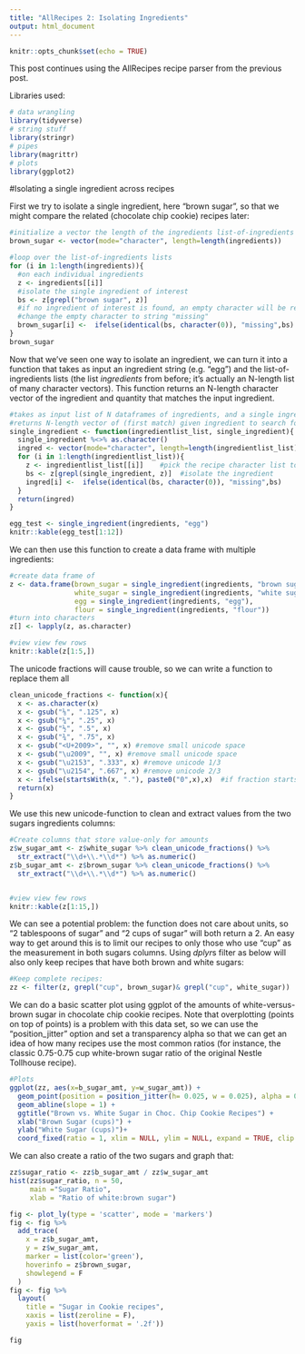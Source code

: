 ```yaml
---
title: "AllRecipes 2: Isolating Ingredients"
output: html_document
---
```


```r
knitr::opts_chunk$set(echo = TRUE)
```


This post continues using the AllRecipes recipe parser from the previous post.


Libraries used:


```r

# data wrangling
library(tidyverse)  
# string stuff
library(stringr)   
# pipes
library(magrittr)
# plots
library(ggplot2)
```


#Isolating a single ingredient across recipes

First we try to isolate a single ingredient, here "brown sugar", so that we might compare the related (chocolate chip cookie) recipes later:

```r

#initialize a vector the length of the ingredients list-of-ingredients lists to store a single ingredient
brown_sugar <- vector(mode="character", length=length(ingredients))

#loop over the list-of-ingredients lists
for (i in 1:length(ingredients)){
  #on each individual ingredients 
  z <- ingredients[[i]]
  #isolate the single ingredient of interest
  bs <- z[grepl("brown sugar", z)]
  #if no ingredient of interest is found, an empty character will be returned
  #change the empty character to string "missing"
  brown_sugar[i] <-  ifelse(identical(bs, character(0)), "missing",bs)
}
brown_sugar

```

Now that we've seen one way to isolate an ingredient, we can turn it into a function that takes as input an ingredient string (e.g. "egg") and the list-of-ingredients lists (the list *ingredients* from before; it's actually an N-length list of many character vectors). This function returns an N-length character vector of the ingredient and quantity that matches the input ingredient. 

```r

#takes as input list of N dataframes of ingredients, and a single ingredient to search for; 
#returns N-length vector of (first match) given ingredient to search for
single_ingredient <- function(ingredientlist_list, single_ingredient){
  single_ingredient %<>% as.character()
  ingred <- vector(mode="character", length=length(ingredientlist_list))
  for (i in 1:length(ingredientlist_list)){
    z <- ingredientlist_list[[i]]    #pick the recipe character list to search over
    bs <- z[grepl(single_ingredient, z)]  #isolate the ingredient 
    ingred[i] <-  ifelse(identical(bs, character(0)), "missing",bs)
  }
  return(ingred)
}

egg_test <- single_ingredient(ingredients, "egg")
knitr::kable(egg_test[1:12])

```

We can then use this function to create a data frame with multiple ingredients:

```r

#create data frame of 
z <- data.frame(brown_sugar = single_ingredient(ingredients, "brown sugar"),
                white_sugar = single_ingredient(ingredients, "white sugar"),
                egg = single_ingredient(ingredients, "egg"),
                flour = single_ingredient(ingredients, "flour"))
#turn into characters
z[] <- lapply(z, as.character)

#view view few rows
knitr::kable(z[1:5,])

```

The unicode fractions will cause trouble, so we can write a function to replace them all

```r

clean_unicode_fractions <- function(x){
  x <- as.character(x)
  x <- gsub("⅛", ".125", x)
  x <- gsub("¼", ".25", x)
  x <- gsub("½", ".5", x)
  x <- gsub("¾", ".75", x)
  x <- gsub("<U+2009>", "", x) #remove small unicode space
  x <- gsub("\u2009", "", x) #remove small unicode space
  x <- gsub("\u2153", ".333", x) #remove unicode 1/3
  x <- gsub("\u2154", ".667", x) #remove unicode 2/3
  x <- ifelse(startsWith(x, "."), paste0("0",x),x)  #if fraction starts with point, add leading 0
  return(x)
}

```

We use this new unicode-function to clean and extract values from the two sugars ingredients columns:

```r

#Create columns that store value-only for amounts
z$w_sugar_amt <- z$white_sugar %>% clean_unicode_fractions() %>% 
  str_extract("\\d+\\.*\\d*") %>% as.numeric()
z$b_sugar_amt <- z$brown_sugar %>% clean_unicode_fractions() %>% 
  str_extract("\\d+\\.*\\d*") %>% as.numeric()


#view view few rows
knitr::kable(z[1:15,])

```

We can see a potential problem: the function does not care about units, so "2 tablespoons of sugar" and "2 cups of sugar" will both return a 2. An easy way to get around this is to limit our recipes to only those who use "cup" as the measurement in both sugars columns. Using *dplyr*s filter as below will also only keep recipes that have both brown and white sugars:

```r

#Keep complete recipes:
zz <- filter(z, grepl("cup", brown_sugar)& grepl("cup", white_sugar))

```

We can do a basic scatter plot using ggplot of the amounts of white-versus-brown sugar in chocolate chip cookie recipes. Note that overplotting (points on top of points) is a problem with this data set, so we can use the "position_jitter" option and set a transparency alpha so that we can get an idea of how many recipes use the most common ratios (for instance, the classic 0.75-0.75 cup white-brown sugar ratio of the original Nestle Tollhouse recipe).

```r

#Plots
ggplot(zz, aes(x=b_sugar_amt, y=w_sugar_amt)) + 
  geom_point(position = position_jitter(h= 0.025, w = 0.025), alpha = 0.3, size = 2) + 
  geom_abline(slope = 1) + 
  ggtitle("Brown vs. White Sugar in Choc. Chip Cookie Recipes") +
  xlab("Brown Sugar (cups)") +
  ylab("White Sugar (cups)")+ 
  coord_fixed(ratio = 1, xlim = NULL, ylim = NULL, expand = TRUE, clip = "on")

```

We can also create a ratio of the two sugars and graph that:

```r

zz$sugar_ratio <- zz$b_sugar_amt / zz$w_sugar_amt
hist(zz$sugar_ratio, n = 50, 
     main ="Sugar Ratio", 
     xlab = "Ratio of white:brown sugar")

```


```r

fig <- plot_ly(type = 'scatter', mode = 'markers') 
fig <- fig %>%
  add_trace(
    x = z$b_sugar_amt, 
    y = z$w_sugar_amt, 
    marker = list(color='green'),
    hoverinfo = z$brown_sugar,
    showlegend = F
  ) 
fig <- fig %>%
  layout(
    title = "Sugar in Cookie recipes",
    xaxis = list(zeroline = F),
    yaxis = list(hoverformat = '.2f'))

fig

```

